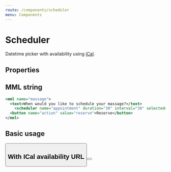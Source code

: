 ```yaml
---
route: /components/scheduler
menu: Components
---
```



# Scheduler

Datetime picker with availability using [iCal](https://icalendar.org/).

## Properties

<Props of={Scheduler} />

## MML string

```xml
<mml name="massage">
  <text>When would you like to schedule your massage?</text>
	<scheduler name="appointment" duration="30" interval="30" selected="2020-11-16T10:30:00.000Z"/>
  <button name="action" value="reserve">Reserve</button>
</mml>
```

## Basic usage

<Playground>
  <Text text="When would you like to schedule your massage?" />
  <Scheduler name="scheduler" selected="2021-11-16T10:30:00.000Z" />
  <Button text="Reserve" name="action" value="reserve" />
</Playground>

## With ICal availability URL

<Playground>
  <Text text="When would you like to schedule your massage?" />
  <Scheduler
    name="scheduler"
    selected="2021-11-16T10:30:00.000Z"
    icalAvailability="https://srv-store1.gofile.io/download/OSUFP4/netherlands.ics"
    duration={30}
    interval={30}
  />
  <Button text="Reserve" name="action" value="reserve" />
</Playground>
